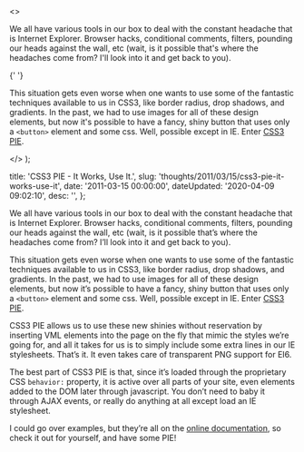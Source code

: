   <>
    <p>
      We all have various tools in our box to deal with the constant headache
      that is Internet Explorer. Browser hacks, conditional comments, filters,
      pounding our heads against the wall, etc (wait, is it possible that's
      where the headaches come from? I'll look into it and get back to you).
    </p>{' '}
    <p>
      This situation gets even worse when one wants to use some of the fantastic
      techniques available to us in CSS3, like border radius, drop shadows, and
      gradients. In the past, we had to use images for all of these design
      elements, but now it's possible to have a fancy, shiny button that uses
      only a <code>&lt;button&gt;</code> element and some css. Well, possible
      except in IE. Enter <a href="http&#58;//css3pie.com">CSS3 PIE</a>.
    </p>
  </>
);


  title: 'CSS3 PIE - It Works, Use It.',
  slug: 'thoughts/2011/03/15/css3-pie-it-works-use-it',
  date: '2011-03-15 00:00:00',
  dateUpdated: '2020-04-09 09:02:10',
  desc: '',
};

We all have various tools in our box to deal with the constant headache that is Internet Explorer. Browser hacks, conditional comments, filters, pounding our heads against the wall, etc (wait, is it possible that’s where the headaches come from? I’ll look into it and get back to you).

This situation gets even worse when one wants to use some of the fantastic techniques available to us in CSS3, like border radius, drop shadows, and gradients. In the past, we had to use images for all of these design elements, but now it’s possible to have a fancy, shiny button that uses only a `<button>` element and some css. Well, possible except in IE. Enter [CSS3 PIE](http://css3pie.com).

CSS3 PIE allows us to use these new shinies without reservation by inserting VML elements into the page on the fly that mimic the styles we’re going for, and all it takes for us is to simply include some extra lines in our IE stylesheets. That’s it. It even takes care of transparent PNG support for EI6.

The best part of CSS3 PIE is that, since it’s loaded through the proprietary CSS `behavior:` property, it is active over all parts of your site, even elements added to the DOM later through javascript. You don’t need to baby it through AJAX events, or really do anything at all except load an IE stylesheet.

I could go over examples, but they’re all on the [online documentation](http://css3pie.com/documentation/), so check it out for yourself, and have some PIE!
